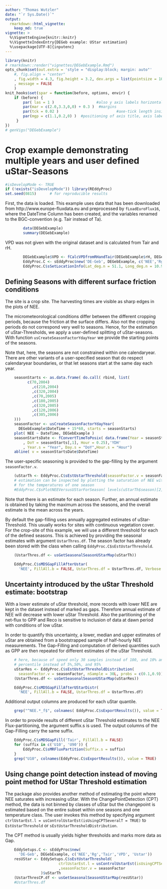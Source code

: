 ```yaml
---
author: "Thomas Wutzler"
date: "`r Sys.Date()`"
output: 
  rmarkdown::html_vignette:
    keep_md: true
vignette: >
  %\VignetteEngine{knitr::knitr}
  %\VignetteIndexEntry{DEGeb example: UStar estimation}
  %\usepackage[UTF-8]{inputenc}
---
```


```r
library(knitr)
# rmarkdown::render("vignettes/DEGebExample.Rmd")
opts_chunk$set(out.extra = 'style = "display:block; margin: auto"'
    #, fig.align = "center"
    , fig.width = 4.3, fig.height = 3.2, dev.args = list(pointsize = 10)
    , message = FALSE
    )
knit_hooks$set(spar = function(before, options, envir) {
    if (before) {
        par( las = 1 )                   #also y axis labels horizontal
        par(mar = c(2.0,3.3,0,0) + 0.3 )  #margins
        par(tck = 0.02 )                          #axe-tick length inside plots             
        par(mgp = c(1.1,0.2,0) )  #positioning of axis title, axis labels, axis
     }
})
# genVigs("DEGebExample")
```

Crop example demonstrating multiple years and user defined uStar-Seasons
========================================================================

```r
#isDevelopMode <- TRUE
if (!exists("isDevelopMode")) library(REddyProc)
set.seed(0815)      # for reproducible results
```

First, the data is loaded. This example uses data that has been downloaded 
from http://www.europe-fluxdata.eu
and preprocessed by `fLoadEuroFlux16`, where the DateTime Column has been created, 
and the variables renamed to the BGC-convention (e.g. Tair instead of Ta).

```r
		data(DEGebExample)
		summary(DEGebExample)
```


VPD was not given with the original dataset and is calculated from Tair and rH.
```r
		DEGebExample$VPD <- fCalcVPDfromRHandTair(DEGebExample$rH, DEGebExample$Tair)
		EddyProc.C <- sEddyProc$new('DE-Geb', DEGebExample, c('NEE','Rg','Tair','VPD', 'Ustar'))
		EddyProc.C$sSetLocationInfo(Lat_deg.n = 51.1, Long_deg.n = 10.9, TimeZone_h.n = 1)  #Location of Gebesee
```

Defining Seasons with different surface friction conditions 
-----------------------------------------------------------

The site is a crop site. The harvesting times are visible as sharp edges in the plots of NEE.

The micrometeorological conditions differ between the different cropping periods,
because the friction at the surface differs.
Also not the cropping periods do not correspond very well to seasons.
Hence, for the estimation of uStar-Thresholds, we apply a user-defined splitting 
of uStar-seasons. With function `usCreateSeasonFactorYdayYear` we provide the starting
points of the seasons.  

Note that, here, the seasons are not constrained within one calendaryear. 
There are other variants of a user-specified season that do respect calendaryear boundaries, 
or that let seasons start at the same day each year. 

```r
	seasonStarts <- as.data.frame( do.call( rbind, list(
		  c(70,2004)
            ,c(210,2004)
            ,c(320,2004)
            ,c(70,2005)
            ,c(180,2005)
            ,c(320,2005)
            ,c(120,2006)
            ,c(305,2006) 		
	)))
	seasonFactor <- usCreateSeasonFactorYdayYear(
	  DEGebExample$DateTime + 15*60, starts = seasonStarts)
	plot( NEE ~ DateTime, DEGebExample )
	seasonStartsDate <- fConvertTimeToPosix( data.frame(Year = seasonStarts[,2]
		, DoY = seasonStarts[,1], Hour = 0.25),'YDH'
		, Year.s = "Year", Day.s = "DoY",Hour.s = "Hour")
	abline( v = seasonStartsDate$DateTime)
```

The user-specific seasoning is provided to the gap-filling by the argument `seasonFactor.v`. 
```r
	(uStarTh <- EddyProc.C$sEstUstarThreshold(seasonFactor.v = seasonFactor)$uStarTh)
	# estimation can be inspected by plotting the saturation of NEE with UStar 
	# for the temperatures of one season
	#EddyProc.C$sPlotNEEVersusUStarForSeason( levels(uStarTh$season)[2] )
```

Note that there is an estimate for each season. Further, an annual estimate is obtained
by taking the maximum across the seasons, and the overall estimate is the mean across the years.

By default the gap-filling uses annually aggregated estimates of uStar-Threshold.
This usually works for sites with continuous vegetation cover.
For the crop-site of this example, we will use a different threshold for each of the defined seasons.
This is achieved by providing the seasonal estimates with argument `UstarThres.df`.
The season factor has already been stored with the class when calling `EddyProc.C$sEstUstarThreshold`. 

```r
	(UstarThres.df <- usGetSeasonalSeasonUStarMap(uStarTh))
```	
```r
	EddyProc.C$sMDSGapFillAfterUstar(
	  'NEE', FillAll.b = FALSE, UstarThres.df = UstarThres.df, Verbose.b = FALSE)
```		


Uncertainty introduced by the uStar Threshold estimate: bootstrap  
-----------------------------------------------------------------

With a lower estimate of uStar threshold, more records with lower NEE are kept in 
the dataset instead of marked as gaps. Therefore annual estimate of NEE will decrease
with lower uStar Threshold. Also the partitioning of the net-flux to GPP and Reco is 
sensitive to inclusion of data at dawn period with conditions of low uStar.

In order to quantify this uncertainty, a lower, median and upper estimates of uStar 
are obtained from a bootstrapped sample of half-hourly NEE measurements.
The Gap-Filling and computation of derived quantities such as GPP are then repeated for
different estimates of the uStar Threshold.


```r
	# here, because of speed only 30 samples instead of 100, and 10% and 90% 
	# percentile instead of 5%,50%, and 95%
	uStarRes <- EddyProc.C$sEstUstarThresholdDistribution( 
	  seasonFactor.v = seasonFactor, nSample = 30L, probs = c(0.1,0.9))
	(UstarThres.df <- usGetSeasonalSeasonUStarMap(uStarRes))
```	
```r
	EddyProc.C$sMDSGapFillAfterUStarDistr(
	  'NEE', FillAll.b = FALSE, UstarThres.df = UstarThres.df)
```

Additional output columns are produced for each uStar quantile. 

```r
	grep("^NEE.*_f$", colnames( EddyProc.C$sExportResults()), value = TRUE )
```		
		
In order to provide results of different uStar Threshold estimates to the NEE 
Flux-partitioning, the 
argument suffix.s is used. The output columns of the Gap-Filling carry the same suffix.

```r
	EddyProc.C$sMDSGapFill('Tair', FillAll.b = FALSE)
	for (suffix in c('U10', 'U90')) {
		EddyProc.C$sMRFluxPartition(Suffix.s = suffix)
	}
	grep("U10", colnames(EddyProc.C$sExportResults()), value = TRUE) 	
```

Using change point detection instead of moving point method for UStar Threshold estimation
------------------------------------------------------------------------------------------

The package also provides another method of estimating the point where NEE saturates with increasing uStar.
With the ChangePointDetection (CPT) method, the data is not binned by classes of uStar but the changepoint
is estimated based on the entire subset within one seasons and one temperature class.
The user invokes this method by specifying argument `ctrlUstarEst.l = usControlUstarEst(isUsingCPTSeveralT = TRUE)`
to `EstUstarThreshold` or `sEstUstarThresholdDistribution`.

The CPT method is usually yields higher thresholds and marks more data as Gap. 
  
```r
	EddySetups.C <- sEddyProc$new(
	  'DE-Geb', DEGebExample, c('NEE','Rg','Tair','VPD', 'Ustar'))
	resUStar <- EddySetups.C$sEstUstarThreshold(
						ctrlUstarEst.l = usControlUstarEst(isUsingCPTSeveralT = TRUE)
						,seasonFactor.v = seasonFactor
				)$uStarTh
	(UstarThresCP.df <- usGetSeasonalSeasonUStarMap(resUStar))
	#UstarThres.df
```


		




